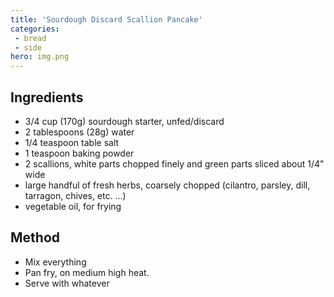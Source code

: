```yaml
---
title: 'Sourdough Discard Scallion Pancake'
categories:
 - bread
 - side
hero: img.png 
---
```


## Ingredients
* 3/4 cup (170g) sourdough starter, unfed/discard
* 2 tablespoons (28g) water
* 1/4 teaspoon table salt
* 1 teaspoon baking powder
* 2 scallions, white parts chopped finely and green parts sliced about 1/4" wide
* large handful of fresh herbs, coarsely chopped (cilantro, parsley, dill, tarragon, chives, etc. ...)
* vegetable oil, for frying

## Method
* Mix everything
* Pan fry, on medium high heat.
* Serve with whatever